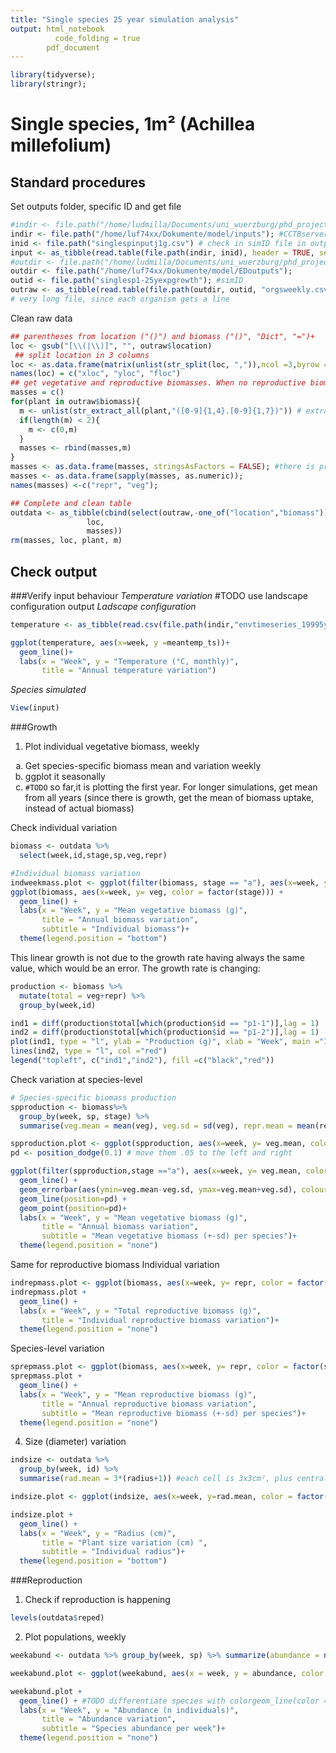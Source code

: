 ```yaml
---
title: "Single species 25 year simulation analysis"
output: html_notebook
          code_folding = true
        pdf_document
---
```

```r
library(tidyverse);
library(stringr);
```

# Single species, 1m² (Achillea millefolium)

## Standard procedures
Set outputs folder, specific ID and get file
```r
#indir <- file.path("/home/ludmilla/Documents/uni_wuerzburg/phd_project/thesis/model/inputs") 
indir <- file.path("/home/luf74xx/Dokumente/model/inputs"); #CCTBserver
inid <- file.path("singlespinputj1g.csv") # check in simID file in output
input <- as_tibble(read.table(file.path(indir, inid), header = TRUE, sep = ","))
#outdir <- file.path("/home/ludmilla/Documents/uni_wuerzburg/phd_project/thesis/model/EDoutputs") #CCTBserver 
outdir <- file.path("/home/luf74xx/Dokumente/model/EDoutputs");
outid <- file.path("singlesp1-25yexpgrowth"); #simID
outraw <- as_tibble(read.table(file.path(outdir, outid, "orgsweekly.csv"), header = TRUE, sep = "\t"));
# very long file, since each organism gets a line
```

Clean raw data
```r
## parentheses from location ("()") and biomass ("()", "Dict", "=")+
loc <- gsub("[\\(|\\)]", "", outraw$location)
 ## split location in 3 columns
loc <- as.data.frame(matrix(unlist(str_split(loc, ",")),ncol =3,byrow = T))
names(loc) = c("xloc", "yloc", "floc")
## get vegetative and reproductive biomasses. When no reproductive biomass, adds 0 before reshaping 2 columns
masses = c()
for(plant in outraw$biomass){
  m <- unlist(str_extract_all(plant,"([0-9]{1,4}.[0-9]{1,7})")) # extracts both veg and repr
  if(length(m) < 2){
    m <- c(0,m)
  }
  masses <- rbind(masses,m)
}
masses <- as.data.frame(masses, stringsAsFactors = FALSE); #there is probably a better way to convert into numeric
masses <- as.data.frame(sapply(masses, as.numeric));
names(masses) <-c("repr", "veg");

## Complete and clean table
outdata <- as_tibble(cbind(select(outraw,-one_of("location","biomass")),
                 loc,
                 masses))
rm(masses, loc, plant, m)
```

## Check output

###Verify input behaviour
*Temperature variation* #TODO use landscape configuration output
*Ladscape configuration*
```r
temperature <- as_tibble(read.csv(file.path(indir,"envtimeseries_19995y.csv"), header =TRUE))

ggplot(temperature, aes(x=week, y =meantemp_ts))+
  geom_line()+
  labs(x = "Week", y = "Temperature (°C, monthly)",
       title = "Annual temperature variation")
```

*Species simulated*
```r
View(input)
```

###Growth

1. Plot individual vegetative biomass, weekly
  a. Get species-specific biomass mean and variation weekly
  b. ggplot it seasonally
  c. `#TODO` so far,it is plotting the first year. For longer simulations, get mean from all years (since there is growth, get the mean of biomass uptake, instead of actual biomass) 

Check individual variation
```r
biomass <- outdata %>%
  select(week,id,stage,sp,veg,repr)

#Individual biomass variation
indweekmass.plot <- ggplot(filter(biomass, stage == "a"), aes(x=week, y= veg, color = factor(id)))
ggplot(biomass, aes(x=week, y= veg, color = factor(stage))) +
  geom_line() +
  labs(x = "Week", y = "Mean vegetative biomass (g)",
       title = "Annual biomass variation",
       subtitle = "Individual biomass")+
  theme(legend.position = "bottom")
```
This linear growth is not due to the growth rate having always the same value, which would be an error. The growth rate is changing:

```r
production <- biomass %>%
  mutate(total = veg+repr) %>%
  group_by(week,id)

ind1 = diff(production$total[which(production$id == "p1-1")],lag = 1)
ind2 = diff(production$total[which(production$id == "p1-2")],lag = 1)
plot(ind1, type = "l", ylab = "Production (g)", xlab = "Week", main ="Individual biomass production")
lines(ind2, type = "l", col ="red")
legend("topleft", c("ind1","ind2"), fill =c("black","red"))
```

Check variation at species-level
```r
# Species-specific biomass production
spproduction <- biomass%>%
  group_by(week, sp, stage) %>%
  summarise(veg.mean = mean(veg), veg.sd = sd(veg), repr.mean = mean(repr), repr.sd = sd(repr))

spproduction.plot <- ggplot(spproduction, aes(x=week, y= veg.mean, color = factor(sp))) #only one sp, not necessary
pd <- position_dodge(0.1) # move them .05 to the left and right

ggplot(filter(spproduction,stage =="a"), aes(x=week, y= veg.mean, color = factor(stage))) +
  geom_line() +
  geom_errorbar(aes(ymin=veg.mean-veg.sd, ymax=veg.mean+veg.sd), colour = "black", width=.1, position=pd) +
  geom_line(position=pd) +
  geom_point(position=pd)+
  labs(x = "Week", y = "Mean vegetative biomass (g)",
       title = "Annual biomass variation",
       subtitle = "Mean vegetative biomass (+-sd) per species")+
  theme(legend.position = "none")
```

Same for reproductive biomass
Individual variation
```r
indrepmass.plot <- ggplot(biomass, aes(x=week, y= repr, color = factor(id)))
indrepmass.plot + 
  geom_line() +
  labs(x = "Week", y = "Total reproductive biomass (g)",
       title = "Individual reproductive biomass variation")+
  theme(legend.position = "none")
```

Species-level variation
```r
sprepmass.plot <- ggplot(biomass, aes(x=week, y= repr, color = factor(sp)))
sprepmass.plot + 
  geom_line() +
  labs(x = "Week", y = "Mean reproductive biomass (g)",
       title = "Annual reproductive biomass variation",
       subtitle = "Mean reproductive biomass (+-sd) per species")+
  theme(legend.position = "none")
```

4. Size (diameter) variation
```r
indsize <- outdata %>%
  group_by(week, id) %>%
  summarise(rad.mean = 3*(radius+1)) #each cell is 3x3cm², plus central cell, to which the radius is added

indsize.plot <- ggplot(indsize, aes(x=week, y=rad.mean, color = factor(id)))

indsize.plot +
  geom_line() +
  labs(x = "Week", y = "Radius (cm)",
       title = "Plant size variation (cm) ",
       subtitle = "Individual radius")+
  theme(legend.position = "bottom")
```

###Reproduction

1. Check if reproduction is happening
```r
levels(outdata$reped)
```

2. Plot populations, weekly
```r
weekabund <- outdata %>% group_by(week, sp) %>% summarize(abundance = n())

weekabund.plot <- ggplot(weekabund, aes(x = week, y = abundance, color = factor(sp))) 

weekabund.plot +
  geom_line() + #TODO differentiate species with colorgeom_line(color = "forestgreen") 
  labs(x = "Week", y = "Abundance (n individuals)",
       title = "Abundance variation",
       subtitle = "Species abundance per week")+
  theme(legend.position = "none")
```

